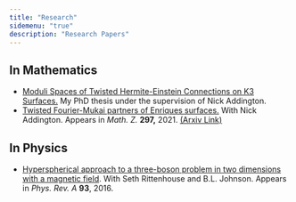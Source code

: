 ```yaml
---
title: "Research"
sidemenu: "true"
description: "Research Papers"
---
```


## In Mathematics

* [Moduli Spaces of Twisted Hermite-Einstein Connections on K3 Surfaces.][thesis]
	My PhD thesis under the supervision of Nick Addington.
* [Twisted Fourier-Mukai partners of Enriques surfaces.][enriques_surfaces_paper_official]
	With Nick Addington. Appears in *Math. Z.* **297,** 2021. [(Arxiv Link)][enriques_surfaces_paper_arxiv]

## In Physics

* [Hyperspherical approach to a three-boson problem in two dimensions with a magnetic field][physics_paper].
 With Seth Rittenhouse and B.L. Johnson. Appears in *Phys. Rev. A* **93**, 2016.

[thesis]: static/pdf/Wray_dissertation_final.pdf
[enriques_surfaces_paper_official]: https://link.springer.com/article/10.1007/s00209-020-02555-z
[enriques_surfaces_paper_arxiv]: https://arxiv.org/abs/1803.03250
[physics_paper]: https://journals.aps.org/pra/abstract/10.1103/PhysRevA.93.012511
